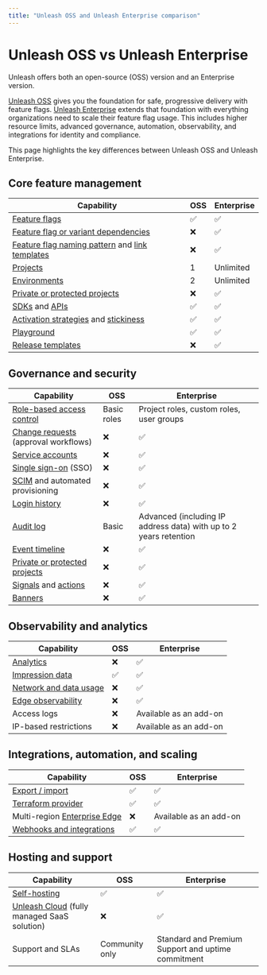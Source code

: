 ```yaml
---
title: "Unleash OSS and Unleash Enterprise comparison"
---
```


# Unleash OSS vs Unleash Enterprise

Unleash offers both an open-source (OSS) version and an Enterprise version.

[Unleash OSS](https://github.com/Unleash/unleash) gives you the foundation for safe, progressive delivery with feature flags.
[Unleash Enterprise](https://www.getunleash.io/pricing) extends that foundation with everything organizations need to scale their feature flag usage. This includes higher resource limits, advanced governance, automation, observability, and integrations for identity and compliance.

This page highlights the key differences between Unleash OSS and Unleash Enterprise.

## Core feature management

| Capability | OSS | Enterprise |
|-------------|-----|-------------|
| [Feature flags](/reference/feature-toggles) | ✅ | ✅ |
| [Feature flag or variant dependencies](/reference/feature-toggles#feature-flag-dependencies) | ❌ | ✅ |
| [Feature flag naming pattern](/reference/feature-toggles#set-a-naming-pattern) and [link templates](/reference/feature-toggles#external-links) | ❌ | ✅ |
| [Projects](/reference/projects) | 1 | Unlimited |
| [Environments](/reference/environments) | 2 | Unlimited |
| [Private or protected projects](/reference/project-collaboration-mode) | ❌ | ✅ |
| [SDKs](/reference/sdks) and [APIs](/api-overview) | ✅ | ✅ |
| [Activation strategies](/reference/activation-strategies) and [stickiness](/reference/stickiness) | ✅ | ✅ |
| [Playground](/reference/playground) | ✅ | ✅ |
| [Release templates](/reference/release-templates) | ❌ | ✅ |

## Governance and security

| Capability | OSS | Enterprise |
|-------------|-----|-------------|
| [Role-based access control](/reference/rbac) | Basic roles | Project roles, custom roles, user groups |
| [Change requests](/reference/change-requests) (approval workflows) | ❌ | ✅ |
| [Service accounts](/reference/service-accounts) | ❌ | ✅ |
| [Single sign-on](/reference/sso) (SSO) | ❌ | ✅ |
| [SCIM](/reference/scim) and automated provisioning | ❌ | ✅ |
| [Login history](/reference/login-history) | ❌ | ✅ |
| [Audit log](/reference/events#event-log) | Basic | Advanced (including IP address data) with up to 2 years retention |
| [Event timeline](/reference/events#event-timeline) | ❌ | ✅ |
| [Private or protected projects](/reference/project-collaboration-mode) | ❌ | ✅ |
| [Signals](/reference/signals) and [actions](/reference/actions) | ❌ | ✅ |
| [Banners](/reference/banners) | ❌ | ✅ |


## Observability and analytics

| Capability | OSS | Enterprise |
|-------------|-----|-------------|
| [Analytics](/reference/insights) | ❌ | ✅ |
| [Impression data](/reference/impression-data) | ✅ | ✅ |
| [Network and data usage](/reference/network-view) | ❌ | ✅ |
| [Edge observability](/reference/network-view#connected-edges) | ❌ | ✅ |
| Access logs | ❌ | Available as an add-on |
| IP-based restrictions | ❌ | Available as an add-on |


## Integrations, automation, and scaling

| Capability | OSS | Enterprise |
|-------------|-----|-------------|
| [Export / import](/how-to/how-to-environment-import-export) | ✅ | ✅ |
| [Terraform provider](/reference/terraform) | ✅ | ✅ |
| Multi-region [Enterprise Edge](/understanding-unleash/hosting-options#unleash-edge-options) | ❌ | Available as an add-on |
| [Webhooks and integrations](/reference/integrations) | ✅ | ✅ |



## Hosting and support

| Capability | OSS | Enterprise |
|-------------|-----|-------------|
| [Self-hosting](/feature-flag-tutorials/use-cases/scaling-unleash#self-hosting-unleash-designing-for-high-availability) | ✅ | ✅ |
| [Unleash Cloud](/feature-flag-tutorials/use-cases/scaling-unleash#choosing-the-right-deployment-option) (fully managed SaaS solution) | ❌ | ✅ |
| Support and SLAs | Community only | Standard and Premium Support and uptime commitment |
